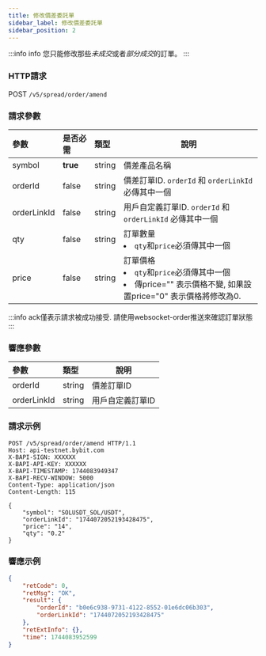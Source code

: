 ```yaml
---
title: 修改價差委託單
sidebar_label: 修改價差委託單
sidebar_position: 2
---
```

:::info info
您只能修改那些*未成交*或者*部分成交*的訂單。
:::

### HTTP請求
POST `/v5/spread/order/amend`

### 請求參數
| 參數 | 是否必需 | 類型 | 說明|
|:----- |:-------|:-----|------ |
|symbol |**true** |string |價差產品名稱|
|orderId |false |string |價差訂單ID. `orderId` 和 `orderLinkId` 必傳其中一個 |
|orderLinkId |false |string |用戶自定義訂單ID. `orderId` 和 `orderLinkId` 必傳其中一個|
|qty |false |string | 訂單數量 <li>`qty`和`price`必須傳其中一個</li>|
|price |false |string |訂單價格<li>`qty`和`price`必須傳其中一個</li><li>傳price="" 表示價格不變, 如果設置price="0" 表示價格將修改為0.</li>|

:::info
ack僅表示請求被成功接受. 請使用websocket-order推送來確認訂單狀態
:::

### 響應參數
| 參數 | 類型 | 說明|
|:----- |:-----|----- |
|orderId |string |價差訂單ID |
|orderLinkId |string |用戶自定義訂單ID |

### 請求示例

```http
POST /v5/spread/order/amend HTTP/1.1
Host: api-testnet.bybit.com
X-BAPI-SIGN: XXXXXX
X-BAPI-API-KEY: XXXXXX
X-BAPI-TIMESTAMP: 1744083949347
X-BAPI-RECV-WINDOW: 5000
Content-Type: application/json
Content-Length: 115

{
    "symbol": "SOLUSDT_SOL/USDT",
    "orderLinkId": "1744072052193428475",
    "price": "14",
    "qty": "0.2"
}
```

### 響應示例

```json
{
    "retCode": 0,
    "retMsg": "OK",
    "result": {
        "orderId": "b0e6c938-9731-4122-8552-01e6dc06b303",
        "orderLinkId": "1744072052193428475"
    },
    "retExtInfo": {},
    "time": 1744083952599
}
```
